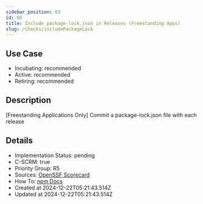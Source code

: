 ```yaml
---
sidebar_position: 63
id: 65
title: Include package-lock.json in Releases (Freestanding Apps)
slug: /checks/includePackageLock
---
```


<!-- BANNER:START -->
<!-- BANNER:END -->

## Use Case
<!-- LEVELS:START -->
- Incubating: recommended
- Active: recommended
- Retiring: recommended
<!-- LEVELS:END -->

<!-- DESCRIPTION:START -->
## Description
[Freestanding Applications Only] Commit a package-lock.json file with each release
<!-- DESCRIPTION:END -->

<!-- DETAILS:START -->
## Details
- Implementation Status: pending
- C-SCRM: true
- Priority Group: R5
- Sources: [OpenSSF Scorecard](https://github.com/ossf/scorecard/blob/main/docs/checks.md#sbom)
- How To: [npm Docs](https://docs.npmjs.com/cli/v10/commands/npm-sbom)
- Created at 2024-12-22T05:21:43.514Z
- Updated at 2024-12-22T05:21:43.514Z
<!-- DETAILS:END -->

